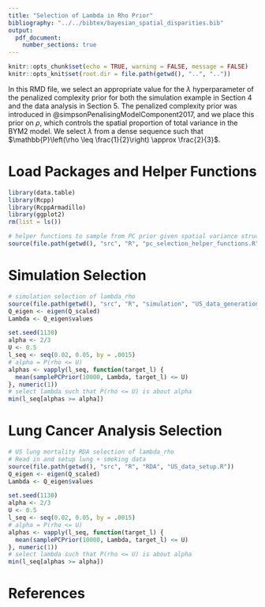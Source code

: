 ```yaml
---
title: "Selection of Lambda in Rho Prior"
bibliography: "../../bibtex/bayesian_spatial_disparities.bib"
output: 
  pdf_document:
    number_sections: true
---
```


```r
knitr::opts_chunk$set(echo = TRUE, warning = FALSE, message = FALSE)
knitr::opts_knit$set(root.dir = file.path(getwd(), "..", ".."))
```

In this RMD file, we select an appropriate value for the $\lambda$ hyperparameter of the penalized complexity prior for both the simulation example in Section 4 and the data analysis in Section 5. The penalized complexity prior was introduced in @simpsonPenalisingModelComponent2017, and we place this prior on $\rho$, which controls the spatial proportion of total variance in the BYM2 model. We select $\lambda$ from a dense sequence such that $\mathbb{P}\left(\rho \leq \frac{1}{2}\right) \approx \frac{2}{3}$.

# Load Packages and Helper Functions

```r
library(data.table)
library(Rcpp)
library(RcppArmadillo)
library(ggplot2)
rm(list = ls())

# helper functions to sample from PC prior given spatial variance structure
source(file.path(getwd(), "src", "R", "pc_selection_helper_functions.R"))
```

# Simulation Selection

```r
# simulation selection of lambda_rho
source(file.path(getwd(), "src", "R", "simulation", "US_data_generation.R"))
Q_eigen <- eigen(Q_scaled)
Lambda <- Q_eigen$values
```

```r
set.seed(1130)
alpha <- 2/3
U <- 0.5
l_seq <- seq(0.02, 0.05, by = .0015)
# alpha = P(rho <= U)
alphas <- vapply(l_seq, function(target_l) {
  mean(samplePCPrior(10000, Lambda, target_l) <= U)
}, numeric(1))
# select lambda such that P(rho <= U) is about alpha
min(l_seq[alphas >= alpha])
```

# Lung Cancer Analysis Selection

```r
# US lung mortality RDA selection of lambda_rho
# Read in and setup lung + smoking data
source(file.path(getwd(), "src", "R", "RDA", "US_data_setup.R"))
Q_eigen <- eigen(Q_scaled)
Lambda <- Q_eigen$values
```

```r
set.seed(1130)
alpha <- 2/3
U <- 0.5
l_seq <- seq(0.02, 0.05, by = .0015)
# alpha = P(rho <= U)
alphas <- vapply(l_seq, function(target_l) {
  mean(samplePCPrior(10000, Lambda, target_l) <= U)
}, numeric(1))
# select lambda such that P(rho <= U) is about alpha
min(l_seq[alphas >= alpha])
```

# References

<div id="refs"></div>
